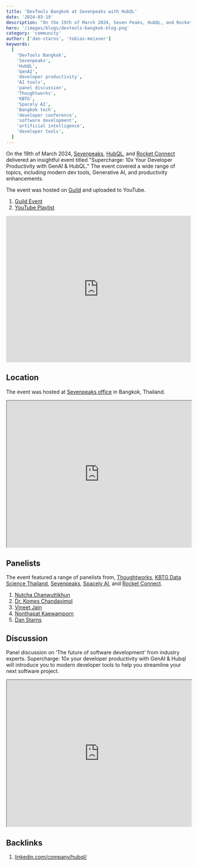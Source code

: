 ```yaml
---
title: 'DevTools Bangkok at Sevenpeaks with HubQL'
date: '2024-03-19'
description: "On the 19th of March 2024, Seven Peaks, HubQL, and Rocket Connect delivered an insightful event titled 'Supercharge: 10x Your Developer Productivity with GenAI & HubQL.'"
hero: '/images/blogs/devtools-bangkok-blog.png'
category: 'community'
author: ['dan-starns', 'tobias-meixner']
keywords:
  [
    'DevTools Bangkok',
    'Sevenpeaks',
    'HubQL',
    'GenAI',
    'developer productivity',
    'AI tools',
    'panel discussion',
    'Thoughtworks',
    'KBTG',
    'Spacely AI',
    'Bangkok tech',
    'developer conference',
    'software development',
    'artificial intelligence',
    'developer tools',
  ]
---
```


On the 19th of March 2024, [Sevenpeaks](https://sevenpeakssoftware.com/), [HubQL](https://www.hubql.com/), and [Rocket Connect](https://www.rconnect.tech) delivered an insightful event titled "Supercharge: 10x Your Developer Productivity with GenAI & HubQL." The event covered a wide range of topics, including modern dev tools, Generative AI, and productivity enhancements.

The event was hosted on [Guild](https://guild.host/) and uploaded to YouTube.

1. [Guild Event](https://guild.host/events/supercharge-10x-your-ogvp35)
2. [YouTube Playlist](https://www.youtube.com/watch?v=RCoEUh7WLo0&list=PLEc2HP9XFBY17DrWjMsKaDY8ErAQvgp7J&pp=iAQB)

<iframe
  width="100%"
  height="400"
  src="https://www.youtube.com/embed/RCoEUh7WLo0?list=PLEc2HP9XFBY17DrWjMsKaDY8ErAQvgp7J"
  title="Supercharge: 10x your Developer Productivity with GenAI &amp; Hubql"
  frameBorder="0"
  allow="accelerometer; autoplay; clipboard-write; encrypted-media; gyroscope; picture-in-picture; web-share"
  referrerPolicy="strict-origin-when-cross-origin"
  allowFullScreen
></iframe>

## Location

The event was hosted at [Sevenpeaks office](https://maps.app.goo.gl/LXfs6rS6XSb1WyCx9) in Bangkok, Thailand.

<iframe
  width="100%"
  height="400"
  src="https://www.google.com/maps/embed?pb=!1m18!1m12!1m3!1d3875.954522609199!2d100.55627687508968!3d13.721203186667474!2m3!1f0!2f0!3f0!3m2!1i1024!2i768!4f13.1!3m3!1m2!1s0x30e29edcf8a9dcf5%3A0xcf0d1a437c55d078!2sSeven%20Peaks%20Software%20(Thailand)!5e0!3m2!1sen!2suk!4v1717632236670!5m2!1sen!2suk"
  allowFullScreen=""
  loading="lazy"
  referrerPolicy="no-referrer-when-downgrade"
></iframe>

## Panelists

The event featured a range of panelists from, [Thoughtworks](https://www.thoughtworks.com/), [KBTG Data Science Thailand](https://www.kbtg.tech/), [Sevenpeaks](https://sevenpeakssoftware.com/), [Spacely AI](https://www.spacely.ai/), and [Rocket Connect](https://www.rconnect.tech).

1. [Nutcha Chanwuttikhun](https://www.linkedin.com/in/nutcha-chanwuttikhun/)
2. [Dr. Komes Chandavimol](https://www.linkedin.com/in/komescha/)
3. [Vineet Jain](https://www.linkedin.com/in/vineetjvin/)
4. [Nonthapat Kaewamporn](https://www.linkedin.com/in/nkaewam/)
5. [Dan Starns](https://www.linkedin.com/in/danielstarns/)

## Discussion

Panel discussion on ‘The future of software development’ from industry experts. Supercharge: 10x your developer productivity with GenAI & Hubql will introduce you to modern developer tools to help you streamline your next software project.

<iframe
  width="100%"
  height="400"
  src="https://www.youtube.com/embed/1Qfi1qpzR9w?list=PLEc2HP9XFBY17DrWjMsKaDY8ErAQvgp7J"
  title="Panel Discussion on The Future of Software Collaboration"
  allow="accelerometer; autoplay; clipboard-write; encrypted-media; gyroscope; picture-in-picture; web-share"
  referrerPolicy="strict-origin-when-cross-origin"
  allowFullScreen
></iframe>

## Backlinks

1. [linkedin.com/company/hubql/](https://www.linkedin.com/posts/hubql_our-event-supercharge-10x-your-developer-activity-7175376506590826496-Rejg?utm_source=share&utm_medium=member_desktop)
